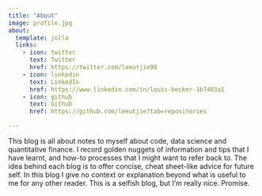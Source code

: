 ```yaml
---
title: "About"
image: profile.jpg
about:
  template: jolla
  links:
    - icon: twitter
      text: Twitter
      href: https://twitter.com/leeutjie98
    - icon: linkedin
      text: LinkedIn
      href: https://www.linkedin.com/in/louis-becker-1b7403a1
    - icon: github
      text: Github
      href: https://github.com/leeutjie?tab=repositories

---
```


This blog is all about notes to myself about code, data science and quantitative finance. I record golden nuggets of information and tips that I have learnt, and how-to processes that I might want to refer back to. The idea behind each blog is to offer concise, cheat sheet-like advice for future self. In this blog I give no context or explanation beyond what is useful to me for any other reader. This is a selfish blog, but I'm really nice. Promise.
